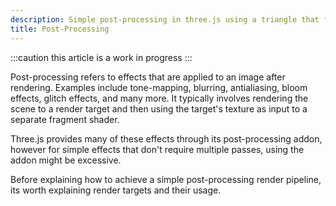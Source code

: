 ```yaml
---
description: Simple post-processing in three.js using a triangle that fills the screen.
title: Post-Processing
---
```


:::caution
this article is a work in progress
:::

Post-processing refers to effects that are applied to an image after rendering. Examples include tone-mapping, blurring, antialiasing, bloom effects, glitch effects, and many more. It typically involves rendering the scene to a render target and then using the target's texture as input to a separate fragment shader.


<App client:only />

Three.js provides many of these effects through its post-processing addon, however for simple effects that don't require multiple passes, using the addon might be excessive.

Before explaining how to achieve a simple post-processing render pipeline, its worth explaining render targets and their usage.
